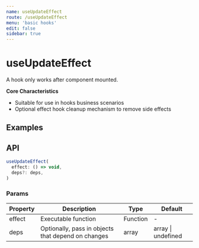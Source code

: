 ```yaml
---
name: useUpdateEffect
route: /useUpdateEffect
menu: 'basic hooks'
edit: false
sidebar: true
---
```



# useUpdateEffect

A hook only works after component mounted.

**Core Characteristics**

* Suitable for use in hooks business scenarios
* Optional effect hook cleanup mechanism to remove side effects

## Examples

<JackBox jsCode={Demo1CodeJsx} tsCode={Demo1CodeTsx} demoName='basic usage' description='This hook is exactly the same as useEffect, except it omits the first render and only runs when dependencies update.'>
  <Demo1 />
</JackBox>

## API

```javascript
useUpdateEffect(
  effect: () => void,
  deps?: deps,
)
```

### Params

| Property | Description                                                        | Type                   | Default |
|---------|----------------------------------------------|------------------------|--------|
| effect | Executable function  | Function | -      |
| deps | Optionally, pass in objects that depend on changes  | array | array \| undefined | -      |